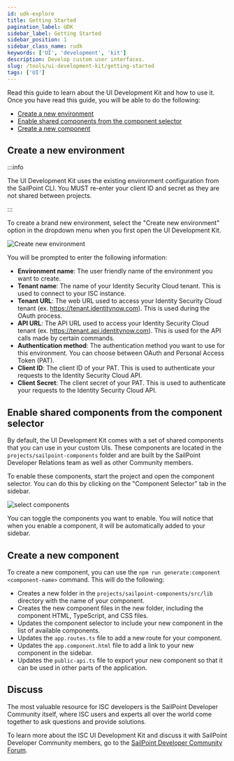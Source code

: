 ```yaml
---
id: udk-explore
title: Getting Started
pagination_label: UDK
sidebar_label: Getting Started
sidebar_position: 1
sidebar_class_name: rudk
keywords: ['UI', 'development', 'kit']
description: Develop custom user interfaces.
slug: /tools/ui-development-kit/getting-started
tags: ['UI']
---
```


Read this guide to learn about the UI Development Kit and how to use it. Once you have read this guide, you will be able to do the following: 

- [Create a new environment](#create-a-new-environment)
- [Enable shared components from the component selector](#enable-shared-components-from-the-component-selector)
- [Create a new component](#create-a-new-component)

## Create a new environment

:::info

The UI Development Kit uses the existing environment configuration from the SailPoint CLI. You MUST re-enter your client ID and secret as they are not shared between projects.

:::

To create a brand new environment, select the "Create new environment" option in the dropdown menu when you first open the UI Development Kit.

![Create new environment](./img/environment-creation.png)

You will be prompted to enter the following information:
- **Environment name**: The user friendly name of the environment you want to create.
- **Tenant name**: The name of your Identity Security Cloud tenant. This is used to connect to your ISC instance.
- **Tenant URL**: The web URL used to access your Identity Security Cloud tenant (ex. https://tenant.identitynow.com). This is used during the OAuth process.
- **API URL**: The API URL used to access your Identity Security Cloud tenant (ex. https://tenant.api.identitynow.com). This is used for the API calls made by certain commands.
- **Authentication method**: The authentication method you want to use for this environment. You can choose between OAuth and Personal Access Token (PAT).
- **Client ID**: The client ID of your PAT. This is used to authenticate your requests to the Identity Security Cloud API.
- **Client Secret**: The client secret of your PAT. This is used to authenticate your requests to the Identity Security Cloud API.


## Enable shared components from the component selector

By default, the UI Development Kit comes with a set of shared components that you can use in your custom UIs. These components are located in the `projects/sailpoint-components` folder and are built by the SailPoint Developer Relations team as well as other Community members.

To enable these components, start the project and open the component selector. You can do this by clicking on the "Component Selector" tab in the sidebar.

![select components](./img/component-selector.png)

You can toggle the components you want to enable. You will notice that when you enable a component, it will be automatically added to your sidebar.


## Create a new component

To create a new component, you can use the `npm run generate:component <component-name>` command. This will do the following:

- Creates a new folder in the `projects/sailpoint-components/src/lib` directory with the name of your component.
- Creates the new component files in the new folder, including the component HTML, TypeScript, and CSS files.
- Updates the component selector to include your new component in the list of available components.
- Updates the `app.routes.ts` file to add a new route for your component.
- Updates the `app.component.html` file to add a link to your new component in the sidebar.
- Updates the `public-api.ts` file to export your new component so that it can be used in other parts of the application.

## Discuss 

The most valuable resource for ISC developers is the SailPoint Developer Community itself, where ISC users and experts all over the world come together to ask questions and provide solutions. 

To learn more about the ISC UI Development Kit and discuss it with SailPoint Developer Community members, go to the [SailPoint Developer Community Forum](https://developer.sailpoint.com/discuss/c/identity-security-cloud/6). 